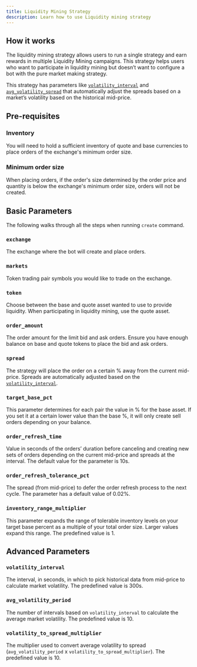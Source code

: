 ```yaml
---
title: Liquidity Mining Strategy
description: Learn how to use Liquidity mining strategy
---
```




## How it works

The liquidity mining strategy allows users to run a single strategy and earn rewards in multiple Liquidity Mining campaigns. This strategy helps users who want to participate in liquidity mining but doesn’t want to configure a bot with the pure market making strategy.

This strategy has parameters like [`volatility_interval`](/strategies/liquidity-mining/#volatility_interval) and [`avg_volatility_spread`](/strategies/liquidity-mining/#avg_volatility_period) that automatically adjust the spreads based on a market’s volatility based on the historical mid-price.

## Pre-requisites

### Inventory

You will need to hold a sufficient inventory of quote and base currencies to place orders of the exchange's minimum order size.

### Minimum order size

When placing orders, if the order's size determined by the order price and quantity is below the exchange's minimum order size, orders will not be created.

## Basic Parameters

The following walks through all the steps when running `create` command.

### `exchange`

The exchange where the bot will create and place orders.

<Prompt
  prompt="Enter your liquidity mining exchange name? "
  response=">>> Binance"
/>

### `markets`

Token trading pair symbols you would like to trade on the exchange.

<Prompt
  prompt="Enter a list of markets (comma separated, e.g. LTC-USDT,ETH-USDT) "
  response=">>> ETH-USDT"
/>

<Callout
  type="note"
  body="If participating in multiple markets, use the same base or quote asset. Different pairs without the same base or quote are not available at the same time"
/>

### `token`

Choose between the base and quote asset wanted to use to provide liquidity. When participating in liquidity mining, use the quote asset.

<Prompt
  prompt="What asset (base or quote) do you want to use to provide liquidity? "
  response=">>> ETH"
/>

### `order_amount`

The order amount for the limit bid and ask orders. Ensure you have enough balance on base and quote tokens to place the bid and ask orders.

<Prompt
  prompt="What is the size of each order (in ETH amount)? "
  response=">>> 0.008"
/>

### `spread`

The strategy will place the order on a certain % away from the current mid-price. Spreads are automatically adjusted based on the [`volatility_interval`](link).

<Prompt
  prompt="How far away from the mid price do you want to place bid and ask orders? (Enter 1 to indicate 1%) "
  response=">>> 1"
/>

### `target_base_pct`

This parameter determines for each pair the value in % for the base asset. If you set it at a certain lower value than the base %, it will only create sell orders depending on your balance.

<Prompt
  prompt="For each pair, what is your target base asset percentage? (Enter 20 to indicate 20%) "
  response=">>> 20"
/>

### `order_refresh_time`

Value in seconds of the orders’ duration before canceling and creating new sets of orders depending on the current mid-price and spreads at the interval. The default value for the parameter is 10s.

<Prompt
  prompt="How often do you want to cancel and replace bids and asks (in seconds)? "
  response=">>> 10"
/>

### `order_refresh_tolerance_pct`

The spread (from mid-price) to defer the order refresh process to the next cycle. The parameter has a default value of 0.02%.

<Prompt
  prompt="Enter the percent change in price needed to refresh orders at each cycle (Enter 1 to indicate 1%) "
  response=">>> 0.02"
/>

### `inventory_range_multiplier`

This parameter expands the range of tolerable inventory levels on your target base percent as a multiple of your total order size. Larger values expand this range. The predefined value is 1.

<Prompt
  prompt="What is your tolerable range of inventory around the target, expressed in multiples of your total order size?"
  response=">>> 1"
/>

## Advanced Parameters

### `volatility_interval`

The interval, in seconds, in which to pick historical data from mid-price to calculate market volatility. The predefined value is 300s.

<Prompt
  prompt="What is an interval, in second, in which to pick historical mid price data from to calculate market volatility? "
  response=">>> 300"
/>

### `avg_volatility_period`

The number of intervals based on `volatility_interval` to calculate the average market volatility. The predefined value is 10.

<Prompt
  prompt="How many interval does it take to calculate average market volatility? "
  response=">>> 10"
/>

### `volatility_to_spread_multiplier`

The multiplier used to convert average volatility to spread (`avg_volatility_period` x `volatility_to_spread_multiplier`). The predefined value is 10.

<Prompt
  prompt="Enter a multiplier used to convert average volatility to spread (enter 1 for 1 to 1 conversion) "
  response=">>> 1"
/>
